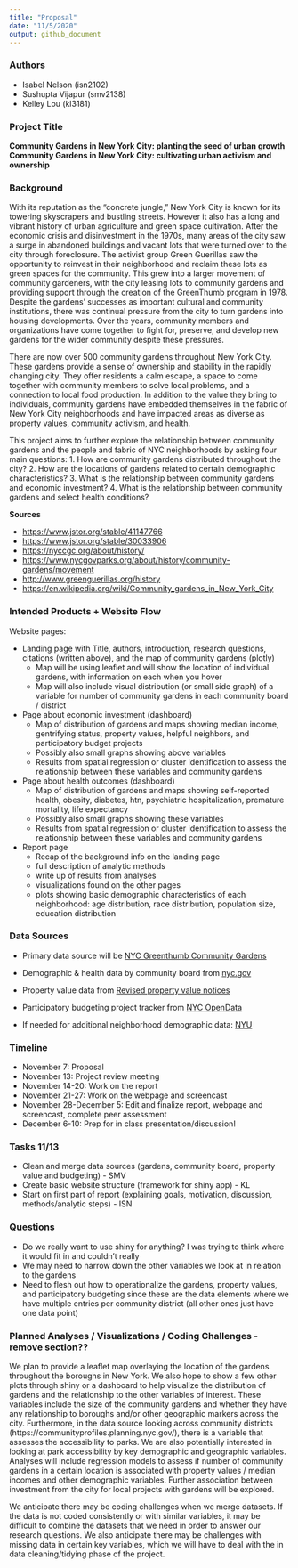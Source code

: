 ```yaml
---
title: "Proposal"
date: "11/5/2020"
output: github_document
---
```

### Authors

* Isabel Nelson (isn2102)
* Sushupta Vijapur (smv2138)
* Kelley Lou (kl3181)

### Project Title

**Community Gardens in New York City: planting the seed of urban growth**  
**Community Gardens in New York City: cultivating urban activism and ownership**

### Background

With its reputation as the "concrete jungle," New York City is known for its towering skyscrapers and bustling streets. However it also has a long and vibrant history of urban agriculture and green space cultivation. After the economic crisis and disinvestment in the 1970s, many areas of the city saw a surge in abandoned buildings and vacant lots that were turned over to the city through foreclosure. The activist group Green Guerillas saw the opportunity to reinvest in their neighborhood and reclaim these lots as green spaces for the community. This grew into a larger movement of community gardeners, with the city leasing lots to community gardens and providing support through the creation of the GreenThumb program in 1978. Despite the gardens' successes as important cultural and community institutions, there was continual pressure from the city to turn gardens into housing developments. Over the years, community members and organizations have come together to fight for, preserve, and develop new gardens for the wider community despite these pressures. 

There are now over 500 community gardens throughout New York City. These gardens provide a sense of ownership and stability in the rapidly changing city. They offer residents a calm escape, a space to come together with community members to solve local problems, and a connection to local food production. In addition to the value they bring to individuals, community gardens have embedded themselves in the fabric of New York City neighborhoods and have impacted areas as diverse as property values, community activism, and health. 

This project aims to further explore the relationship between community gardens and the people and fabric of NYC neighborhoods by asking four main questions: 
1. How are community gardens distributed throughout the city?
2. How are the locations of gardens related to certain demographic characteristics? 
3. What is the relationship between community gardens and economic investment? 
4. What is the relationship between community gardens and select health conditions? 

**Sources**  

* [https://www.jstor.org/stable/41147766](https://www.jstor.org/stable/41147766)
* [https://www.jstor.org/stable/30033906](https://www.jstor.org/stable/30033906) 
* [https://nyccgc.org/about/history/](https://nyccgc.org/about/history/)
* [https://www.nycgovparks.org/about/history/community-gardens/movement](https://www.nycgovparks.org/about/history/community-gardens/movement)
* [http://www.greenguerillas.org/history](http://www.greenguerillas.org/history)
* [https://en.wikipedia.org/wiki/Community_gardens_in_New_York_City](https://en.wikipedia.org/wiki/Community_gardens_in_New_York_City)

### Intended Products + Website Flow

Website pages:  

* Landing page with Title, authors, introduction, research questions, citations (written above), and the map of community gardens (plotly)  
  - Map will be using leaflet and will show the location of individual gardens, with information on each when you hover  
  - Map will also include visual distribution (or small side graph) of a variable for number of community gardens in each community board / district  
* Page about economic investment (dashboard)  
  - Map of distribution of gardens and maps showing median income, gentrifying status, property values, helpful neighbors, and participatory budget projects  
  - Possibly also small graphs showing above variables  
  - Results from spatial regression or cluster identification to assess the relationship between these variables and community gardens  
* Page about health outcomes (dashboard)  
  - Map of distribution of gardens and maps showing self-reported health, obesity, diabetes, htn, psychiatric hospitalization, premature mortality, life expectancy  
  - Possibly also small graphs showing these variables  
  - Results from spatial regression or cluster identification to assess the relationship between these variables and community gardens  
* Report page  
  - Recap of the background info on the landing page  
  - full description of analytic methods  
  - write up of results from analyses  
  - visualizations found on the other pages  
  - plots showing basic demographic characteristics of each neighborhood: age distribution, race distribution, population size, education distribution

### Data Sources

* Primary data source will be [NYC Greenthumb Community Gardens](https://data.cityofnewyork.us/Environment/NYC-Greenthumb-Community-Gardens/ajxm-kzmj)
* Demographic & health data by community board from [nyc.gov](https://communityprofiles.planning.nyc.gov/)
* Property value data from [Revised property value notices](https://data.cityofnewyork.us/City-Government/Revised-Notice-of-Property-Value-RNOPV-/8vgb-zm6e)
* Participatory budgeting project tracker from [NYC OpenData](https://data.cityofnewyork.us/City-Government/Participatory-Budgeting-Project-Tracker/qm5f-frjb)

* If needed for additional neighborhood demographic data: [NYU](https://furmancenter.org/neighborhoods)

### Timeline

* November 7: Proposal
* November 13: Project review meeting
* November 14-20: Work on the report
* November 21-27: Work on the webpage and screencast
* November 28-December 5: Edit and finalize report, webpage and screencast, complete peer assessment
* December 6-10: Prep for in class presentation/discussion!

### Tasks 11/13

  - Clean and merge data sources (gardens, community board, property value and budgeting) - SMV
  - Create basic website structure (framework for shiny app) - KL
  - Start on first part of report (explaining goals, motivation, discussion, methods/analytic steps) - ISN
  
### Questions
* Do we really want to use shiny for anything? I was trying to think where it would fit in and couldn't really
* We may need to narrow down the other variables we look at in relation to the gardens
* Need to flesh out how to operationalize the gardens, property values, and participatory budgeting since these are the data elements where we have multiple entries per community district (all other ones just have one data point)

### Planned Analyses / Visualizations / Coding Challenges - remove section?? 

We plan to provide a leaflet map overlaying the location of the gardens throughout the boroughs in New York. We also hope to show a few other plots through shiny or a dashboard to help visualize the distribution of gardens and the relationship to the other variables of interest. These variables include the size of the community gardens and whether they have any relationship to boroughs and/or other geographic markers across the city. Furthermore, in the data source looking across community districts (https://communityprofiles.planning.nyc.gov/), there is a variable that assesses the accessibility to parks. We are also potentially interested in looking at park accessibility by key demographic and geographic variables. Analyses will include regression models to assess if number of community gardens in a certain location is associated with property values / median incomes and other demographic variables. Further association between investment from the city for local projects with gardens will be explored.

We anticipate there may be coding challenges when we merge datasets. If the data is not coded consistently or with similar variables, it may be difficult to combine the datasets that we need in order to answer our research questions. We also anticipate there may be challenges with missing data in certain key variables, which we will have to deal with the in data cleaning/tidying phase of the project. 

